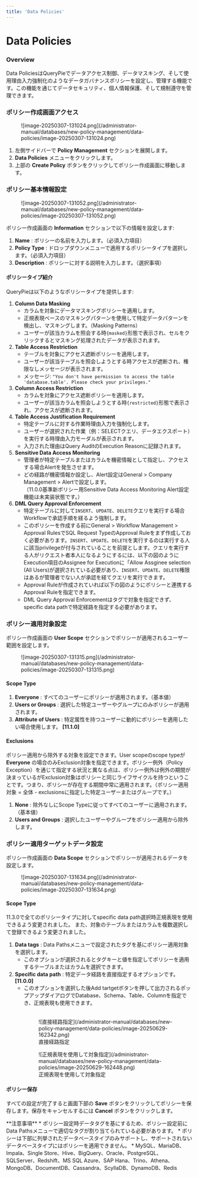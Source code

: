 ```yaml
---
title: 'Data Policies'
---
```



# Data Policies

### Overview

Data PoliciesはQueryPieでデータアクセス制御、データマスキング、そして使用理由入力強制化のようなデータガバナンスポリシーを設定し、管理する機能です。この機能を通じてデータセキュリティ、個人情報保護、そして規制遵守を管理できます。


### ポリシー作成画面アクセス

<figure data-layout="center" data-align="center">
![image-20250307-131024.png](/administrator-manual/databases/new-policy-management/data-policies/image-20250307-131024.png)
</figure>

1. 左側サイドバーで  **Policy Management**  セクションを展開します。
2.  **Data Policies**  メニューをクリックします。
3. 上部の  **Create Policy**  ボタンをクリックしてポリシー作成画面に移動します。


### ポリシー基本情報設定

<figure data-layout="center" data-align="center">
![image-20250307-131052.png](/administrator-manual/databases/new-policy-management/data-policies/image-20250307-131052.png)
</figure>

ポリシー作成画面の  **Information**  セクションで以下の情報を設定します:

1.  **Name** : ポリシーの名前を入力します。（必須入力項目）
2.  **Policy Type** : ドロップダウンメニューで適用するポリシータイプを選択します。（必須入力項目）
3.  **Description** : ポリシーに対する説明を入力します。（選択事項）


#### ポリシータイプ紹介

QueryPieは以下のようなポリシータイプを提供します:

1.  **Column Data Masking** 
    * カラムを対象にデータマスキングポリシーを適用します。 
    * 正規表現ベースのマスキングパターンを使用して特定データパターンを検出し、マスキングします。（Masking Patterns）
    * ユーザーが該当カラムを照会する時`{masked}`形態で表示され、セルをクリックするとマスキング処理されたデータが表示されます。<br/>
2.  **Table Access Restriction** 
    * テーブルを対象にアクセス遮断ポリシーを適用します。
    * ユーザーが該当テーブルを照会しようとする時アクセスが遮断され、権限なしメッセージが表示されます。
    * メッセージ: `"You don't have permission to access the table 'database.table'. Please check your privileges."`<br/>
3.  **Column Access Restriction** 
    * カラムを対象にアクセス遮断ポリシーを適用します。
    * ユーザーが該当カラムを照会しようとする時`{restricted}`形態で表示され、アクセスが遮断されます。<br/>
4.  **Table Access Justification Requirement** 
    * 特定テーブルに対する作業時理由入力を強制化します。
    * ユーザーが選択された作業（例：SELECTクエリ、データエクスポート）を実行する時理由入力モーダルが表示されます。
    * 入力された理由はQuery AuditのExecution Reasonに記録されます。<br/>
5.  **Sensitive Data Access Monitoring** 
    * 管理者が特定テーブルまたはカラムを機密情報として指定し、アクセスする場合Alertを発生させます。
    * どの経路が機密情報か設定し、Alert設定はGeneral &gt; Company Management &gt; Alertで設定します。<br/>（11.0.0基準新ポリシー用Sensitive Data Access Monitoring Alert設定機能は未実装状態です。）
6.  **DML Query Approval Enforcement**  
    * 特定テーブルに対して`INSERT`、`UPDATE`、`DELETE`クエリを実行する場合Workflowで承認手順を経るよう強制します。
    * このポリシーを作成する前にGeneral &gt; Workflow Management &gt; Approval RulesでSQL Request TypeのApproval Ruleをまず作成しておく必要があります。`INSERT`、`UPDATE`、`DELETE`を実行するのは実行する人に該当privilegeが付与されていることを前提とします。クエリを実行する人がリクエスト者本人になるようにするには、以下の図のようにExecution項目のAssignee for Executionに「Allow Assginee selection (All Users)が選択されている必要があり、`INSERT`、`UPDATE`、`DELETE`権限はあるが管理者でない人が承認を経てクエリを実行できます。<br/>
    *  Approval Ruleが作成されていれば以下の図のようにポリシーと連携するApproval Ruleを指定できます。<br/>
    * DML Query Approval Enforcementはタグで対象を指定できず、specific data pathで特定経路を指定する必要があります。

### ポリシー適用対象設定

ポリシー作成画面の  **User Scope**  セクションでポリシーが適用されるユーザー範囲を設定します。

<figure data-layout="center" data-align="center">
![image-20250307-131315.png](/administrator-manual/databases/new-policy-management/data-policies/image-20250307-131315.png)
</figure>

#### Scope Type

1.  **Everyone** : すべてのユーザーにポリシーが適用されます。（基本値）
2.  **Users or Groups** : 選択した特定ユーザーやグループにのみポリシーが適用されます。
3.  **Attribute of Users**  : 特定属性を持つユーザーに動的にポリシーを適用したい場合使用します。 **[11.1.0]** 

#### Exclusions

ポリシー適用から除外する対象を設定できます。User scopeのscope typeが  **Everyone** の場合のみExclusion対象を指定できます。ポリシー例外（Policy Exception）を通じて指定する状況と異なる点は、ポリシー例外は例外の期間が決まっているがExclusion対象はポリシーと同じライフサイクルを持つということです。つまり、ポリシーが存在する期間中常に適用されます。（ポリシー適用対象 = 全体 - exclusionsに指定した特定ユーザーまたはグループです。）

1.  **None** : 除外なしにScope Typeに従ってすべてのユーザーに適用されます。（基本値）
2.  **Users and Groups** : 選択したユーザーやグループをポリシー適用から除外します。 


### ポリシー適用ターゲットデータ設定

ポリシー作成画面の  **Data Scope**  セクションでポリシーが適用されるデータを設定します。

<figure data-layout="center" data-align="center">
![image-20250307-131634.png](/administrator-manual/databases/new-policy-management/data-policies/image-20250307-131634.png)
</figure>

#### Scope Type

<Callout type="info">
11.3.0で全てのポリシータイプに対してspecific data path選択時正規表現を使用できるよう変更されました。
また、対象のテーブルまたはカラムを複数選択して登録できるよう変更されました。
</Callout>

1.  **Data tags** : Data Pathsメニューで設定されたタグを基にポリシー適用対象を選択します。
    * このオプションが選択されるとタグキーと値を指定してポリシーを適用するテーブルまたはカラムを選択できます。
2.  **Specific data path** : 特定データ経路を直接指定するオプションです。 **[11.0.0]** 
    * このオプションを選択した後Add tartgetボタンを押して出力されるポップアップダイアログでDatabase、Schema、Table、Columnを指定でき、正規表現も使用できます。  <br/>  <br/> 
      <figure data-layout="center" data-align="center">
      ![直接経路指定](/administrator-manual/databases/new-policy-management/data-policies/image-20250629-162342.png)
      <figcaption>
      直接経路指定
      </figcaption>
      </figure>
      <figure data-layout="center" data-align="center">
      ![正規表現を使用して対象指定](/administrator-manual/databases/new-policy-management/data-policies/image-20250629-162448.png)
      <figcaption>
      正規表現を使用して対象指定
      </figcaption>
      </figure> 


#### ポリシー保存

すべての設定が完了すると画面下部の  **Save**  ボタンをクリックしてポリシーを保存します。保存をキャンセルするには  **Cancel**  ボタンをクリックします。


<Callout type="important">
**注意事項**
* ポリシー設定時データタグを基にするため、ポリシー設定前にData Pathsメニューで適切なタグが割り当てられている必要があります。
* ポリシーは下部に列挙されたデータベースタイプのみサポートし、サポートされないデータベースタイプにはポリシーを適用できません。
    *  MySQL、MariaDB、Impala、Single Store、Hive、BigQuery、Oracle、PostgreSQL、SQLServer、Redshift、MS SQL Azure、SAP Hana、Trino、Athena、MongoDB、DocumentDB、Cassandra、ScyllaDB、DynamoDB、Redis
</Callout>
